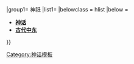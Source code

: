 {{Navbox
|name   = 中东神话
|title  = [[閃米特人|閃米特]]與[[美索不達米亞]]神話
|listclass = hlist
|state  = {{#if:{{{show|}}}||autocollapse}}
|group1= 神祇
|list1= {{Navbox|child
 |group1= '''[[黎凡特]][[迦南宗教|神祇]]'''
 |list1 = 
* [[阿多尼斯]] 
* [[阿娜特]] 
* [[阿西拉特]] 
* [[亚示玛]] 
* [[阿斯塔蒂]] 
* [[阿塔伽提斯]] 
* [[巴力]] 
* [[迦巴勒]] 
* [[沙明]] 
* [[比利士]] 
* [[奇魔须]] 
* [[大衮]] 
* [[埃尔 (神)|埃尔]] 
* [[埃洛希姆]] 
* [[伊勒伊罗安]] 
* [[厄舒蒙]] 
* [[哈达德 (神)|哈达德]] 
* [[Kothar-wa-Khasis]] 
* [[美刻尔]] 
* [[摩特]] 
* [[奎特什]] 
* [[瑞舍夫]] 
* [[撒赫尔]] 
* [[撒冷]] 
* [[沙帕什]] 
* [[四字神名]] 
* [[雅木]] 
* [[雅里赫]]
 |group2= '''[[美索不达米亚]][[美索不达米亚|神祇]]'''
 |list2 = 
* [[阿勃祖]]/[[阿勃祖|阿普苏]]  
* [[阿达德]] 
* [[阿穆路]] 
* [[安努|安]] /[[安努]] 
* [[安沙尔]]
* [[阿舒尔]] 
* [[贝斯 (埃及神祇)|贝斯]] 
* [[恩基]] 
* [[恩利勒]] 
* [[埃列什基伽勒]] 
* [[伊南娜]]/[[伊丝塔]] 
* [[金固]]
* [[吉比尔]]
* [[基沙尔]] 
* [[拉赫穆]]与[[拉哈穆]] 
* [[马尔杜克]] 
* [[穆木]] 
* [[纳布]] 
* [[纳木]] 
* [[欣 (神话)|南纳]]/[[欣 (神话)|欣]] 
* [[内尔格勒]] 
* [[宁吉兹济达]] 
* [[宁胡尔萨格]] 
* [[宁利勒]] 
* [[迪亚马特|提阿玛特]] 
* [[乌图]]/[[沙玛什]]
}}
|belowclass = hlist
|below =
* [[:en:Portal:Mythology|'''神话''']] 
* [[:en:Portal:Ancient Near East|'''古代中东''']] 
}}<noinclude>
[[Category:神话模板]]
</noinclude>